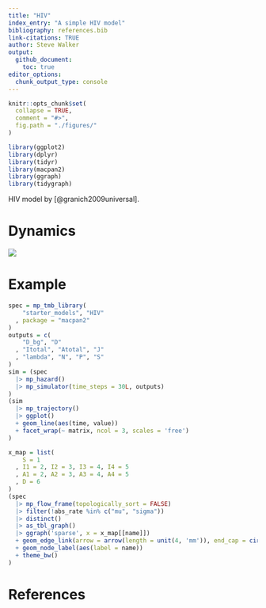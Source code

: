 ```yaml
---
title: "HIV"
index_entry: "A simple HIV model"
bibliography: references.bib
link-citations: TRUE
author: Steve Walker
output: 
  github_document:
    toc: true
editor_options: 
  chunk_output_type: console
---
```


```r
knitr::opts_chunk$set(
  collapse = TRUE,
  comment = "#>",
  fig.path = "./figures/"
)
```

```r
library(ggplot2)
library(dplyr)
library(tidyr)
library(macpan2)
library(ggraph)
library(tidygraph)
```

HIV model by [@granich2009universal].

# Dynamics

![](dynamics.png)

# Example

```r
spec = mp_tmb_library(
    "starter_models", "HIV"
  , package = "macpan2"
)
outputs = c(
    "D_bg", "D"
  , "Itotal", "Atotal", "J"
  , "lambda", "N", "P", "S"
)
sim = (spec
  |> mp_hazard()
  |> mp_simulator(time_steps = 30L, outputs)
)
(sim
  |> mp_trajectory()
  |> ggplot()
  + geom_line(aes(time, value))
  + facet_wrap(~ matrix, ncol = 3, scales = 'free')
)
```

```r
x_map = list(
    S = 1
  , I1 = 2, I2 = 3, I3 = 4, I4 = 5
  , A1 = 2, A2 = 3, A3 = 4, A4 = 5
  , D = 6
)
(spec
  |> mp_flow_frame(topologically_sort = FALSE)
  |> filter(!abs_rate %in% c("mu", "sigma"))
  |> distinct()
  |> as_tbl_graph()
  |> ggraph('sparse', x = x_map[[name]])
  + geom_edge_link(arrow = arrow(length = unit(4, 'mm')), end_cap = circle(3, 'mm'))
  + geom_node_label(aes(label = name))
  + theme_bw()
)
```

# References
